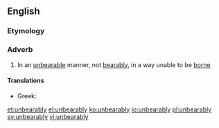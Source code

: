 ==English==

===Etymology===
{{suffix|unbearable|ly|lang=en}}

===Adverb===
{{en-adv}}

# In an [[unbearable]] manner, not [[bearably]], in a way unable to be [[borne]]

====Translations====
{{trans-top|in an unbearable manner}}
* Greek: {{t+|el|αφόρητα|sc=Grek}}
{{trans-mid}}
{{trans-bottom}}

[[et:unbearably]]
[[el:unbearably]]
[[ko:unbearably]]
[[io:unbearably]]
[[pl:unbearably]]
[[sv:unbearably]]
[[vi:unbearably]]